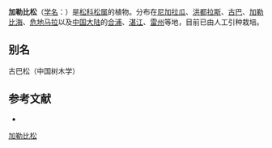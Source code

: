 {{Speciesbox
| name = 加勒比松
| status = LC
| status_system = IUCN3.1
| image = Pinus caribaea Morelet 1851 2013 001.jpg
| genus = Pinus
| species = caribaea
| authority = Morelet
}}

'''加勒比松'''（[[学名|学名]]：{{lang|la|''Pinus caribaea''}}）是[[松科|松科]][[松属|松属]]的植物。分布在[[尼加拉瓜|尼加拉瓜]]、[[洪都拉斯|洪都拉斯]]、[[古巴|古巴]]、[[加勒比海|加勒比海]]、[[危地马拉|危地马拉]]以及[[中国大陆|中国大陆]]的[[合浦|合浦]]、[[湛江|湛江]]、[[雷州|雷州]]等地，目前已由人工引种栽培。

== 别名 ==
古巴松（中国树木学）

== 参考文献 ==
<div class="references-small">
* {{cite web| url =http://www.bioinfo.cn/db05/KmzwSpecies.php?action=view&id=16904| title =加勒比松| work =《中国高等植物数据库全库》| publisher =中国科学院微生物研究所| author =昆明植物研究所| accessdate =2009-02-25| deadurl =yes| archiveurl =https://web.archive.org/web/20160305073122/http://www.bioinfo.cn/db05/KmzwSpecies.php?action=view&id=16904| archivedate =2016-03-05}}
</div>
{{Taxonbar|from=Q2900918}}

[[Category:松属|加勒比松]]


{{植物小作品}}